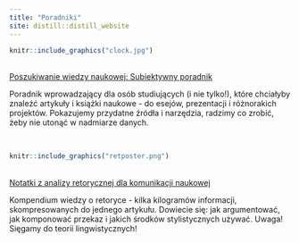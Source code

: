 ```yaml
---
title: "Poradniki"
site: distill::distill_website
---
```


::: {.floatting}

```r
knitr::include_graphics("clock.jpg") 
```

<br>
[Poszukiwanie wiedzy naukowej: Subiektywny poradnik](https://revan-tech.github.io/poradniki/P1_szukanie/szukanie)

Poradnik wprowadzający dla osób studiujących (i nie tylko!), które chciałyby znaleźć artykuły i książki naukowe - do esejów, prezentacji i różnorakich projektów. Pokazujemy przydatne źródła i narzędzia, radzimy co zrobić, żeby nie utonąć w nadmiarze danych.

<br>


```r
knitr::include_graphics("retposter.png") 
```
<br>
[Notatki z analizy retorycznej dla komunikacji naukowej](https://revan-tech.github.io/poradniki/P2_retoryka/retoryka.html)

Kompendium wiedzy o retoryce - kilka kilogramów informacji, skompresowanych do jednego artykułu. Dowiecie się: jak argumentować, jak komponować przekaz i jakich środków stylistycznych używać. Uwaga! Sięgamy do teorii lingwistycznych!



:::


